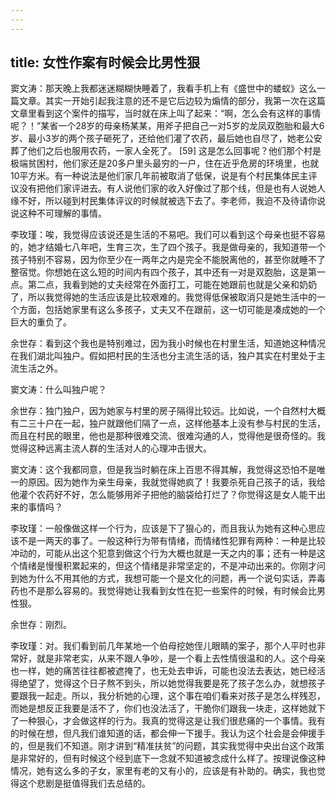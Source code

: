 ```yaml
---
---
---
```

title: 女性作案有时候会比男性狠
---




窦文涛：那天晚上我都迷迷糊糊快睡着了，我看手机上有《盛世中的蝼蚁》这么一篇文章。其实一开始引起我注意的还不是它后边较为煽情的部分，我第一次在这篇文章里看到这个案件的描写，当时就在床上叫了起来：“啊，怎么会有这样的事情呢？！”某省一个28岁的母亲杨某某，用斧子把自己一对5岁的龙凤双胞胎和最大6岁、最小3岁的两个孩子砸死了，还给他们灌了农药，最后她也自尽了，她老公安葬了他们之后也服用农药，一家人全死了。 [59] 这是怎么回事呢？他们那个村是极端贫困村，他们家还是20多户里头最穷的一户，住在近乎危房的环境里，也就10平方米。有一种说法是他们家几年前被取消了低保，说是有个村民集体民主评议没有把他们家评进去。有人说他们家的收入好像过了那个线，但是也有人说她人缘不好，所以碰到村民集体评议的时候就被选下去了。李老师，我迫不及待请你说说这种不可理解的事情。

李玫瑾：唉，我觉得应该说还是生活的不易吧。我们可以看到这个母亲也挺不容易的，她才结婚七八年吧，生育三次，生了四个孩子。我是做母亲的，我知道带一个孩子特别不容易，因为你至少在一两年之内是完全不能脱离他的，甚至你就睡不了整宿觉。你想她在这么短的时间内有四个孩子，其中还有一对是双胞胎，这是第一点。第二点，我看到她的丈夫经常在外面打工，可能在她跟前也就是父亲和奶奶了，所以我觉得她的生活应该是比较艰难的。我觉得低保被取消只是她生活中的一个方面，包括她家里有这么多孩子，丈夫又不在跟前，这一切可能是凑成她的一个巨大的重负了。

余世存：看到这个我也是特别难过，因为我小时候也在村里生活，知道她这种情况在我们湖北叫独户。假如把村民的生活也分主流生活的话，独户其实在村里处于主流生活之外。

窦文涛：什么叫独户呢？

余世存：独门独户，因为她家与村里的房子隔得比较远。比如说，一个自然村大概有二三十户在一起，独户就跟他们隔了一点，这样他基本上没有参与村民的生活，而且在村民的眼里，他也是那种很难交流、很难沟通的人，觉得他是很奇怪的。我觉得这种远离主流人群的生活对人的心理冲击很大。

窦文涛：这个我都同意，但是我当时躺在床上百思不得其解，我觉得这恐怕不是唯一的原因。因为她作为亲生母亲，我就觉得她疯了！我要杀死自己孩子的话，我给他灌个农药好不好，怎么能够用斧子把他的脑袋给打烂了？你觉得这是女人能干出来的事情吗？

李玫瑾：一般像做这样一个行为，应该是下了狠心的，而且我认为她有这种心思应该不是一两天的事了。一般这种行为带有情绪，而情绪性犯罪有两种：一种是比较冲动的，可能从出这个犯意到做这个行为大概也就是一天之内的事；还有一种是这个情绪是慢慢积累起来的，但这个情绪是非常坚定的，不是冲动出来的。你刚才问到她为什么不用其他的方式，我想可能一个是文化的问题，再一个说句实话，弄毒药也不是那么容易的。我觉得她让我看到女性在犯一些案件的时候，有时候会比男性狠。

余世存：刚烈。

李玫瑾：对。我们看到前几年某地一个伯母挖她侄儿眼睛的案子，那个人平时也非常好，就是非常老实，从来不跟人争吵，是一个看上去性情很温和的人。这个母亲也一样，她的痛苦往往都被遮掩了，也无处去申诉，可能也没法去表达，她已经活得绝望了，觉得这个日子熬不到头，所以她觉得我要是死了孩子怎么办，就想孩子要跟我一起走。所以，我分析她的心理，这个事在咱们看来对孩子是怎么样残忍，而她是想反正我要是活不了，你们也没法活了，干脆你们跟我一块走，这样她就下了一种狠心，才会做这样的行为。我真的觉得这是让我们很悲痛的一个事情。我有的时候在想，但凡我们谁知道的话，都会伸一下援手。我认为这个社会是会伸援手的，但是我们不知道。刚才讲到“精准扶贫”的问题，其实我觉得中央出台这个政策是非常好的，但有时候这个经到底下一念就不知道被念成什么样了。按理说像这种情况，她有这么多的子女，家里有老的又有小的，应该是有补助的。确实，我也觉得这个悲剧是挺值得我们去总结的。